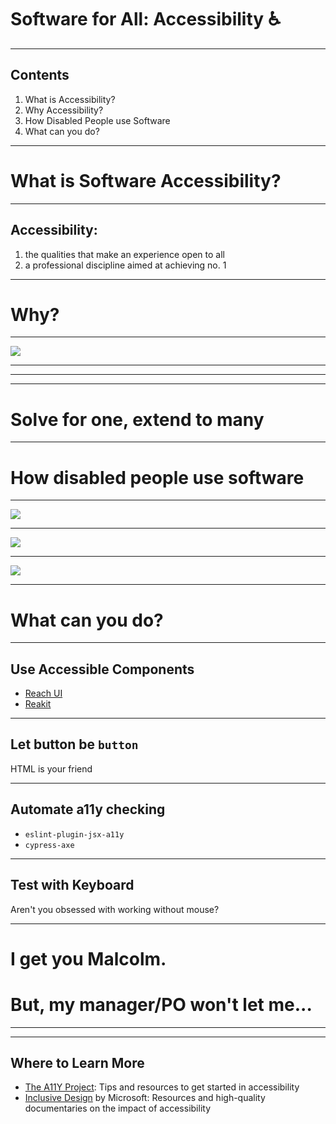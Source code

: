 


# Software for All: Accessibility ♿

---

## Contents

1. What is Accessibility?
1. Why Accessibility?
1. How Disabled People use Software
1. What can you do?

---

<BlackBg>

# What is Software Accessibility?

</BlackBg>

---

## Accessibility:

1. the qualities that make an experience open to all
1. a professional discipline aimed at achieving no. 1

---

<BlackBg>

# Why?

</BlackBg>

---

<div style={{ textAlign: 'center' }}>
  <img src={DominoNewsImg} />
</div>

---

<MsVideo />

---

<TypeOfDisability />

---

# Solve for one, extend to many

---

<BlackBg>

# How disabled people use software

</BlackBg>

---

<Image src={KeyboardImg} />

---

<Image src={ScreenReaderImg} />

---

<Image src={MouseStickImg} />

---

<BlackBg>

# What can you do?

</BlackBg>

---

## Use Accessible Components

- [Reach UI](https://ui.reach.tech/)
- [Reakit](https://reakit.io/)

---

## Let button be `button`

HTML is your friend

---

## Automate a11y checking

- `eslint-plugin-jsx-a11y`
- `cypress-axe`

---

## Test with Keyboard

Aren't you obsessed with working without mouse?

---

<BlackBg>

# I get you Malcolm.

# But, my manager/PO won't let me...

</BlackBg>

---

<DecisionsGradient />

---

## Where to Learn More

- [The A11Y Project](https://a11yproject.com/): Tips and resources to get started in accessibility
- [Inclusive Design](https://www.microsoft.com/design/inclusive/) by Microsoft: Resources and high-quality documentaries on the impact of accessibility
